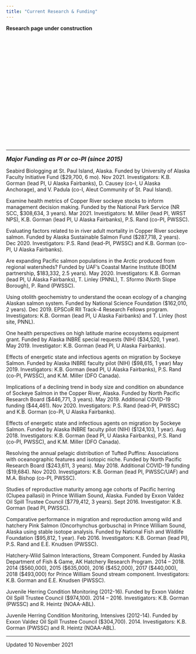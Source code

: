 ```yaml
---
title: "Current Research & Funding"
---
```

**Research page under construction**
<p>&nbsp;</p>
<p>&nbsp;</p>
<p>&nbsp;</p>
<p>&nbsp;</p>
<p>&nbsp;</p>
<p>&nbsp;</p>
<p>&nbsp;</p>
<p>&nbsp;</p>
<p>&nbsp;</p>
<p>&nbsp;</p>
<HR>
<font size="3"><b><i>Major Funding as PI or co-PI (since 2015)</b></i></font>
<p>Seabird Biologging at St. Paul Island, Alaska. Funded by University of Alaska Faculty Initiative Fund ($29,700, 6 mo). Nov 2021. Investigators: K.B. Gorman (lead PI, U Alaska Fairbanks), D. Causey (co-I, U Alaska Anchorage), and V. Padula (co-I, Aleut Community of St. Paul Island).

Examine health metrics of Copper River sockeye stocks to inform management decision making. Funded by the National Park Service (NR SCC, $308,634, 3 years). Mar 2021. Investigators: M. Miller (lead PI, WRST NPS), K.B. Gorman (lead PI, U Alaska Fairbanks), P.S. Rand (co-PI, PWSSC).

Evaluating factors related to in river adult mortality in Copper River sockeye salmon. Funded by Alaska Sustainable Salmon Fund ($287,718, 2 years). Dec 2020. Investigators: P.S. Rand (lead-PI, PWSSC) and K.B. Gorman (co-PI, U Alaska Fairbanks).

Are expanding Pacific salmon populations in the Arctic produced from regional watersheds? Funded by UAF’s Coastal Marine Institute (BOEM partnership, $183,332, 2.5 years). May 2020. Investigators: K.B. Gorman (lead PI, U Alaska Fairbanks), T. Linley (PNNL), T. Sformo (North Slope Borough), P. Rand (PWSSC).

Using otolith geochemistry to understand the ocean ecology of a changing Alaskan salmon system. Funded by National Science Foundation ($162,010, 2 years). Dec 2019. EPSCoR RII Track-4 Research Fellows program. Investigators: K.B. Gorman (lead PI, U Alaska Fairbanks) and T. Linley (host site, PNNL).

One health perspectives on high latitude marine ecosystems equipment grant. Funded by Alaska INBRE special requests (NIH) ($34,520, 1 year). May 2019. Investigator: K.B. Gorman (lead PI, U Alaska Fairbanks).

Effects of energetic state and infectious agents on migration by Sockeye Salmon. Funded by Alaska INBRE faculty pilot (NIH) ($98,615, 1 year) May 2019. Investigators: K.B. Gorman (lead PI, U Alaska Fairbanks), P.S. Rand (co-PI, PWSSC), and K.M. Miller (DFO Canada).

Implications of a declining trend in body size and condition on abundance of Sockeye Salmon in the Copper River, Alaska. Funded by North Pacific Research Board ($446,771, 3 years). May 2019. Additional COVID-19 funding ($44,461). Nov 2020. Investigators: P.S. Rand (lead-PI, PWSSC) and K.B. Gorman (co-PI, U Alaska Fairbanks).

Effects of energetic state and infectious agents on migration by Sockeye Salmon. Funded by Alaska INBRE faculty pilot (NIH) ($124,103, 1 year). Aug 2018. Investigators: K.B. Gorman (lead PI, U Alaska Fairbanks), P.S. Rand (co-PI, PWSSC), and K.M. Miller (DFO Canada).

Resolving the annual pelagic distribution of Tufted Puffins: Associations with oceanographic features and isotopic niche. Funded by North Pacific Research Board ($243,611, 3 years). May 2018. Additional COVID-19 funding ($19,684). Nov 2020. Investigators: K.B. Gorman (lead PI, PWSSC/UAF) and M.A. Bishop (co-PI, PWSSC).

Studies of reproductive maturity among age cohorts of Pacific herring (Clupea pallasii) in Prince William Sound, Alaska. Funded by Exxon Valdez Oil Spill Trustee Council ($779,412, 3 years). Sept 2016. Investigator: K.B. Gorman (lead PI, PWSSC).

Comparative performance in migration and reproduction among wild and hatchery Pink Salmon (Oncorhynchus gorbuscha) in Prince William Sound, Alaska using stable isotope analysis. Funded by National Fish and Wildlife Foundation ($95,812, 1 year). Feb 2016. Investigators: K.B. Gorman (lead PI), P.S. Rand and E.E. Knudsen (PWSSC).

Hatchery-Wild Salmon Interactions, Stream Component. Funded by Alaska Department of Fish & Game, AK Hatchery Research Program. 2014 – 2018. 2014 ($560,000), 2015 ($635,000), 2016 ($452,000), 2017 ($440,000), 2018 ($493,000) for Prince William Sound stream component. Investigators: K.B. Gorman and E.E. Knudsen (PWSSC).

Juvenile Herring Condition Monitoring (2012-16). Funded by Exxon Valdez Oil Spill Trustee Council ($974,100). 2014 – 2016. Investigators: K.B. Gorman (PWSSC) and R. Heintz (NOAA-ABL).

Juvenile Herring Condition Monitoring, Intensives (2012-14). Funded by Exxon Valdez Oil Spill Trustee Council ($304,700). 2014. Investigators: K.B. Gorman (PWSSC) and R. Heintz (NOAA-ABL).

<HR>
Updated 10 November 2021